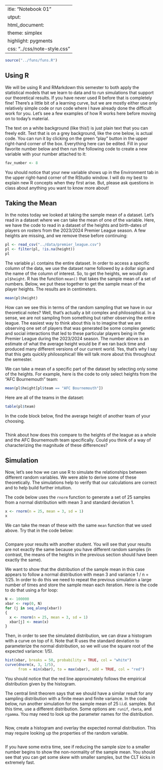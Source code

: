  ---
title: "Notebook 01"
output:
  html_document:
    theme: simplex
    highlight: pygments
    css: "../css/note-style.css"
---

```r
source("../funs/funs.R")
```

## Using R

We will be using R and RMarkdown this semester to both apply the 
statistical models that we learn to data and to run simulations
that support our theoretical results. If you have never used R
before that is completely fine! There's a little bit of a
learning curve, but we are mostly either use only relatively
simple code or run code where I have already done the difficult
work for you. Let's see a few examples of how R works here before
moving on to today's material.

The text on a white background (like this!) is just plain text
that you can freely edit. Text that is on a grey background,
like the one below, is actual code. You can run it by clicking on
the green "play" button in the upper right-hand corner of the 
box. Everything here can be edited. Fill in your favorite number
below and then run the following code to create a new variable
with your number attached to it:

```r
fav_number <- 8
```

You should notice that your new variable shows up in the 
Environment tab in the upper right-hand corner of the RStudio
window. I will do my best to explain new R concepts when they
first arise. But, please ask questions in class about anything
you want to know more about!

## Taking the Mean

In the notes today we looked at taking the sample mean of a
dataset. Let's read in a dataset where we can take the mean of
one of the variable. Here, we have the code to read in a dataset
of the heights and birth-dates of players on rosters from the
2023/2024 Premier League season. A few heights are missing, and
we remove these before continuing:

```r
pl <- read_csv("../data/premier_league.csv")
pl <- filter(pl, !is.na(height))
pl
```

The variable `pl` contains the entire dataset. In order to 
access a specific column of the data, we use the dataset name
followed by a dollar sign and the name of the column of interest.
So, to get the heights, we would do `pl$height`. R has the 
function `mean()` that takes the sample mean of a set of numbers.
Below, we put these together to get the sample mean of the player
heights. The results are in centimeters.

```r
mean(pl$height)
```

How can we see this in terms of the random sampling that we have
in our theoretical notes? Well, that's actually a bit complex 
and philosophical. In a sense, we are not sampling from something
but rather observing the entire league. The easiest way to think
about this is to imagine that we are observing one set of players
that was generated be some complex genetic and social
interactions that led to these particular players being in the
Premier League during the 2023/2024 season. The number above
is an estimate of what the average height would be if we ran
back time and produced many different versions of our current
world. Yes, that's why I say that this gets quickly
philosophical! We will talk more about this throughout the 
semester.

We can take a mean of a specific part of the dataset by selecting
only some of the heights. For example, here is the code to
only select heights from the "AFC Bournemouth" team:

```r
mean(pl$height[pl$team == "AFC Bournemouth"])
```

Here are all of the teams in the dataset:

```r
table(pl$team)
```
In the code block below, find the average height of another 
team of your choosing.

```r

```

Think about how does this compare to the heights of the league
as a whole  and the AFC Bournemouth team specifically. Could 
you think of a way of characterizing the magnitude of these
differences?

## Simulation

Now, let's see how we can use R to simulate the relationships
between different random variables. We were able to derive some
of these theoretically. The simulations help to verify that our
calculations are correct and to help build further intuition.

The code below uses the `rnorm` function to generate a set of
25 samples from a normal distribution with mean 3 and standard
deviation 1.

```r
x <- rnorm(n = 25, mean = 3, sd = 1)
x
```

We can take the mean of these with the same `mean` function that
we used above. Try that in the code below:

```r

```

Compare your results with another student. You will see that 
your results are not exactly the same because you have different
random samples (in contrast, the means of the heights in the
previous section should have been exactly the same). 

We want to show that the distribution of the sample mean in this
case appears to follow a normal distribution with mean 3 and
variance 1 / n = 1/25. In order to do this we need to repeat the
previous simulation a large number of times and store the sample
mean each iteration. Here is the code to do that using a for
loop:

```r
N <- 100000
xbar <- rep(0, N)
for (j in seq_along(xbar))
{
  x <- rnorm(n = 25, mean = 3, sd = 1)
  xbar[j] <- mean(x)
}
```

Then, in order to see the simulated distribution, we can draw
a histogram with a curve on top of it. Note that R uses the
standard deviation to parameterize the normal distribution, so
we will use the square root of the expected variance: 1/5).

```r
hist(xbar, breaks = 50, probability = TRUE, col = "white")
curve(dnorm(x, 3, 1/5),
      from = min(xbar), to = max(xbar), add = TRUE, col = "red")
```

You should notice that the red line approximately follows the
empirical distribution given by the histogram. 

The central limit theorem says that we should have a similar
result for any sampling distribution with a finite mean and
finite variance. In the code below, run another simulation for
the sample mean of 25 i.i.d. samples. But this time, use a 
different distribution. Some options are: `runif`, `rbeta`, 
and `rgamma`. You may need to look up the parameter names for
the distribution.

```r

```

Now, create a histogram and overlay the expected normal
distribution. This may require looking up the properties of the
random variable.

```r

```

If you have some extra time, see if reducing the sample size to
a smaller number begins to show the non-normality of the sample
mean. You should see that you can get some skew with smaller 
samples, but the CLT kicks in extremely fast.
